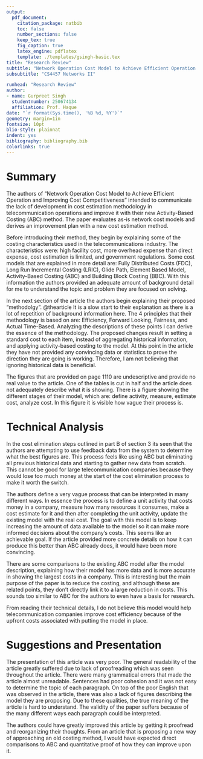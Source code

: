 ```yaml
---
output: 
  pdf_document:
    citation_package: natbib
    toc: false
    number_sections: false
    keep_tex: true
    fig_caption: true
    latex_engine: pdflatex
    template: ./templates/gsingh-basic.tex
title: "Research Review"
subtitle: "Network Operation Cost Model to Achieve Efficient Operation and Improving Cost Competitiveness"
subsubtitle: "CS4457 Networks II"

runhead: "Research Review"
author:
- name: Gurpreet Singh
  studentnumber: 250674134
  affiliation: Prof. Haque
date: "`r format(Sys.time(), '%B %d, %Y')`"
geometry: margin=1in
fontsize: 10pt
blio-style: plainnat
indent: yes
bibliography: bibliography.bib
colorlinks: true
---
```


# Summary

The authors of "Network Operation Cost Model to Achieve Efficient Operation and
Improving Cost Competitiveness" intended to communicate the lack of development
in cost estimation methodology in telecommunication operations and improve it
with their new Activity-Based Costing (ABC) method. The paper evaluates as-is
network cost models and derives an improvement plan with a new cost estimation
method.

Before introducing their method, they begin by explaining some of the costing
characteristics used in the telecommunications industry. The characteristics
were: high facility cost, more overhead expense than direct expense, cost
estimation is limited, and government regulations. Some cost models that are
explained in more detail are: Fully Distributed Costs (FDC), Long Run
Incremental Costing (LRIC), Glide Path, Element Based Model, Activity-Based
Costing (ABC) and Building Block Costing (BBC). With this information the
authors provided an adequate amount of background detail for me to understand
the topic and problem they are focused on solving. 

In the next section of the article the authors begin explaining their proposed
"methodolgy". @thearticle It is a slow start to their explanation as there is
a lot of repetition of background information here. The 4 principles that their
methodology is based on are: Efficiency, Forward Looking, Fairness, and Actual
Time-Based. Analyzing the descriptions of these points I can derive the essence
of the methodology. The proposed changes result in setting a standard cost to
each item, instead of aggregating historical information, and applying
activity-based costing to the model. At this point in the article they have not
provided any convincing data or statistics to prove the direction they are
going is working. Therefore, I am not believing that ignoring historical data
is beneficial.

The figures that are provided on page 1110 are undescriptive and provide no
real value to the article. One of the tables is cut in half and the article
does not adequately describe what it is showing. There is a figure showing the
different stages of their model, which are: define activity, measure, estimate
cost, analyze cost. In this figure it is visible how vague their process is. 

# Technical Analysis

In the cost elimination steps outlined in part B of section 3 its seen that the
authors are attempting to use feedback data from the system to determine what
the best figures are. This process feels like using ABC but eliminating all
previous historical data and starting to gather new data from scratch. This
cannot be good for large telecommunication companies because they would lose
too much money at the start of the cost elimination process to make it worth
the switch. 

The authors define a very vague process that can be interpreted in many
different ways. In essence the process is to define a unit activity that costs
money in a company, measure how many resources it consumes, make a cost
estimate for it and then after completing the unit activity, update the
existing model with the real cost. The goal with this model is to keep
increasing the amount of data available to the model so it can make more
informed decisions about the company's costs. This seems like an achievable
goal. If the article provided more concrete details on how it can produce this
better than ABC already does, it would have been more convincing.

There are some comparisons to the existing ABC model after the model
description, explaining how their model has more data and is more accurate in
showing the largest costs in a company. This is interesting but the main
purpose of the paper is to reduce the costing, and although these are related
points, they don't directly link it to a large reduction in costs. This sounds
too similar to ABC for the authors to even have a basis for research.

From reading their technical details, I do not believe this model would help
telecommunication companies improve cost efficiency because of the upfront
costs associated with putting the model in place.

# Suggestions and Presentation

The presentation of this article was very poor. The general readability of the
article greatly suffered due to lack of proofreading which was seen throughout
the article. There were many grammatical errors that made the article almost
unreadable. Sentences had poor cohesion and it was not easy to determine the
topic of each paragraph. On top of the poor English that was observed in the
article, there was also a lack of figures describing the model they are
proposing. Due to these qualities, the true meaning of the article is hard to
understand. The validity of the paper suffers because of the many different
ways each paragraph could be interpreted.

The authors could have greatly improved this article by getting it proofread
and reorganizing their thoughts. From an article that is proposing a new way of
approaching an old costing method, I would have expected direct comparisons to
ABC and quantitative proof of how they can improve upon it. 
